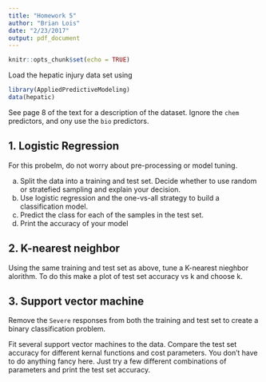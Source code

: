 ```yaml
---
title: "Homework 5"
author: "Brian Lois"
date: "2/23/2017"
output: pdf_document
---
```


```r
knitr::opts_chunk$set(echo = TRUE)
```

Load the hepatic injury data set using
```r
library(AppliedPredictiveModeling)
data(hepatic)
```

See page 8 of the text for a description of the dataset.
Ignore the `chem` predictors, and ony use the `bio` predictors.

## 1. Logistic Regression

For this probelm, do not worry about pre-processing or model tuning.

a. Split the data into a training and test set.  Decide whether to use random or stratefied sampling and explain your decision.
b. Use logistic regression and the one-vs-all strategy to build a classification model.
c. Predict the class for each of the samples in the test set.
d. Print the accuracy of your model

## 2. K-nearest neighbor

Using the same training and test set as above, tune a K-nearest nieghbor alorithm.  To do this make a plot of test set accuracy vs k and choose k.

## 3. Support vector machine

Remove the `Severe` responses from both the training and test set to create a binary classification problem.

Fit several support vector machines to the data.  Compare the test set accuracy for different kernal functions and cost parameters.  You don't have to do anything fancy here.  Just try a few different combinations of parameters and print the test set accuracy.


